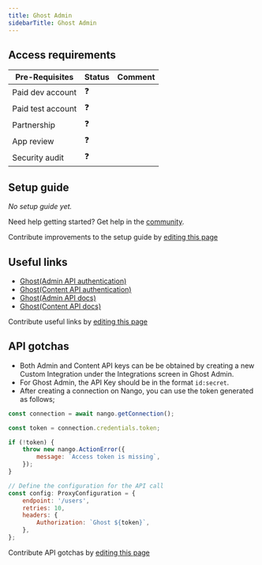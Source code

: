 ```yaml
---
title: Ghost Admin
sidebarTitle: Ghost Admin
---
```



<Overview />
<PreBuiltTooling />
<PreBuiltUseCases />

## Access requirements
| Pre-Requisites | Status | Comment|
| - | - | - |
| Paid dev account | ❓ |  |
| Paid test account | ❓ |  |
| Partnership | ❓ | |
| App review | ❓ |  |
| Security audit | ❓ | |


## Setup guide

_No setup guide yet._

<Tip>Need help getting started? Get help in the [community](https://nango.dev/slack).</Tip>

<Note>Contribute improvements to the setup guide by [editing this page](https://github.com/nangohq/nango/tree/master/docs-v2/integrations/all/ghost-admin.mdx)</Note>


## Useful links

-   [Ghost(Admin API authentication)](https://ghost.org/docs/admin-api/#token-authentication)
-   [Ghost(Content API authentication)](https://ghost.org/docs/content-api#url)
-   [Ghost(Admin API docs)](https://ghost.org/docs/admin-api/)
-   [Ghost(Content API docs)](https://ghost.org/docs/content-api)

<Note>Contribute useful links by [editing this page](https://github.com/nangohq/nango/tree/master/docs-v2/integrations/all/ghost-admin.mdx)</Note>

## API gotchas

- Both Admin and Content API keys can be be obtained by creating a new Custom Integration under the Integrations screen in Ghost Admin.
- For Ghost Admin, the API Key should be in the format `id:secret`.
- After creating a connection on Nango, you can use the token generated as follows;
```js
const connection = await nango.getConnection();

const token = connection.credentials.token;

if (!token) {
    throw new nango.ActionError({
        message: `Access token is missing`,
    });
}

// Define the configuration for the API call
const config: ProxyConfiguration = {
    endpoint: '/users',
    retries: 10,
    headers: {
        Authorization: `Ghost ${token}`,
    },
};
```

<Note>Contribute API gotchas by [editing this page](https://github.com/nangohq/nango/tree/master/docs-v2/integrations/all/ghost-admin.mdx)</Note>

